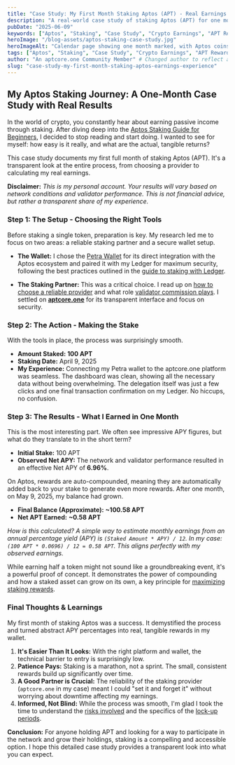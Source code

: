 ```yaml
---
title: "Case Study: My First Month Staking Aptos (APT) - Real Earnings & Experience"
description: "A real-world case study of staking Aptos (APT) for one month. Discover the setup process, actual rewards earned, challenges faced, and overall experience with an Aptos staking provider."
pubDate: "2025-06-09"
keywords: ["Aptos", "Staking", "Case Study", "Crypto Earnings", "APT Rewards", "Passive Income", "Personal Experience", "aptcore.one"]
heroImage: "/blog-assets/aptos-staking-case-study.jpg"
heroImageAlt: "Calendar page showing one month marked, with Aptos coins"
tags: ["Aptos", "Staking", "Case Study", "Crypto Earnings", "APT Rewards", "Passive Income", "Personal Experience", "aptcore.one"]
author: "An aptcore.one Community Member" # Changed author to reflect a case study style
slug: "case-study-my-first-month-staking-aptos-earnings-experience"
---
```


## My Aptos Staking Journey: A One-Month Case Study with Real Results

In the world of crypto, you constantly hear about earning passive income through staking. After diving deep into the [Aptos Staking Guide for Beginners](/blog/aptos-staking-guide-beginners), I decided to stop reading and start doing. I wanted to see for myself: how easy is it really, and what are the actual, tangible returns?

This case study documents my first full month of staking Aptos (APT). It's a transparent look at the entire process, from choosing a provider to calculating my real earnings.

**Disclaimer:** *This is my personal account. Your results will vary based on network conditions and validator performance. This is not financial advice, but rather a transparent share of my experience.*

### Step 1: The Setup - Choosing the Right Tools

Before staking a single token, preparation is key. My research led me to focus on two areas: a reliable staking partner and a secure wallet setup.

* **The Wallet:** I chose the [Petra Wallet](/blog/comparing-top-aptos-staking-wallets) for its direct integration with the Aptos ecosystem and paired it with my Ledger for maximum security, following the best practices outlined in the [guide to staking with Ledger](/blog/how-to-stake-aptos-with-ledger-security-guide).

* **The Staking Partner:** This was a critical choice. I read up on [how to choose a reliable provider](/blog/how-to-choose-reliable-aptos-staking-provider-beyond-commission) and what role [validator commission plays](/blog/understanding-aptos-validator-commission). I settled on **[aptcore.one](https://aptcore.one)** for its transparent interface and focus on security.

### Step 2: The Action - Making the Stake

With the tools in place, the process was surprisingly smooth.

* **Amount Staked:** **100 APT**
* **Staking Date:** April 9, 2025
* **My Experience:** Connecting my Petra wallet to the aptcore.one platform was seamless. The dashboard was clean, showing all the necessary data without being overwhelming. The delegation itself was just a few clicks and one final transaction confirmation on my Ledger. No hiccups, no confusion.

### Step 3: The Results - What I Earned in One Month

This is the most interesting part. We often see impressive APY figures, but what do they translate to in the short term?

* **Initial Stake:** 100 APT
* **Observed Net APY:** The network and validator performance resulted in an effective Net APY of **6.96%**.

On Aptos, rewards are auto-compounded, meaning they are automatically added back to your stake to generate even more rewards. After one month, on May 9, 2025, my balance had grown.

* **Final Balance (Approximate):** **~100.58 APT**
* **Net APT Earned:** **~0.58 APT**

*How is this calculated? A simple way to estimate monthly earnings from an annual percentage yield (APY) is `(Staked Amount * APY) / 12`. In my case: `(100 APT * 0.0696) / 12 = 0.58 APT`. This aligns perfectly with my observed earnings.*

While earning half a token might not sound like a groundbreaking event, it's a powerful proof of concept. It demonstrates the power of compounding and how a staked asset can grow on its own, a key principle for [maximizing staking rewards](/blog/maximizing-aptos-staking-rewards-tips-strategies).

### Final Thoughts & Learnings

My first month of staking Aptos was a success. It demystified the process and turned abstract APY percentages into real, tangible rewards in my wallet.

1.  **It's Easier Than It Looks:** With the right platform and wallet, the technical barrier to entry is surprisingly low.
2.  **Patience Pays:** Staking is a marathon, not a sprint. The small, consistent rewards build up significantly over time.
3.  **A Good Partner is Crucial:** The reliability of the staking provider (`aptcore.one` in my case) meant I could "set it and forget it" without worrying about downtime affecting my earnings.
4.  **Informed, Not Blind:** While the process was smooth, I'm glad I took the time to understand the [risks involved](/blog/risks-of-aptos-staking-how-to-mitigate-them) and the specifics of the [lock-up periods](/blog/aptos-staking-lock-up-periods-explained).

**Conclusion:** For anyone holding APT and looking for a way to participate in the network and grow their holdings, staking is a compelling and accessible option. I hope this detailed case study provides a transparent look into what you can expect.